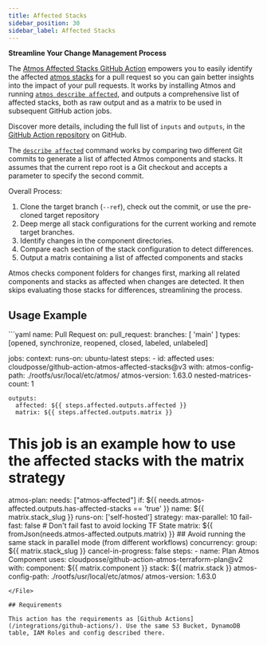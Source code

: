 ```yaml
---
title: Affected Stacks
sidebar_position: 30
sidebar_label: Affected Stacks
---
```



**Streamline Your Change Management Process**

The [Atmos Affected Stacks GitHub Action](https://github.com/cloudposse/github-action-atmos-affected-stacks) empowers you to easily identify the affected [atmos stacks](/core-concepts/stacks/) for a pull request so you can gain better insights into the impact of your pull requests. It works by installing Atmos and running [`atmos describe affected`](/cli/commands/describe/affected), and outputs a comprehensive list of affected stacks, both as raw output and as a matrix to be used in subsequent GitHub action jobs.

Discover more details, including the full list of `inputs` and `outputs`, in the [GitHub Action repository](https://github.com/cloudposse/github-action-atmos-affected-stacks) on GitHub.

The [`describe affected`](/cli/commands/describe/affected) command works by comparing two different Git commits to generate a list of affected Atmos components and stacks. It assumes that the current repo root is a Git checkout and accepts a parameter to specify the second commit.

Overall Process:
1.  Clone the target branch (`--ref`), check out the commit, or use the pre-cloned target repository
2.  Deep merge all stack configurations for the current working and remote target branches.
3.  Identify changes in the component directories.
4.  Compare each section of the stack configuration to detect differences.
5.  Output a matrix containing a list of affected components and stacks

Atmos checks component folders for changes first, marking all related components and stacks as affected when changes are detected. It then skips evaluating those stacks for differences, streamlining the process.

## Usage Example

<File title=".github/workflows/atmos-terraform-plan.yaml">
```yaml
name: Pull Request
on:
  pull_request:
    branches: [ 'main' ]
    types: [opened, synchronize, reopened, closed, labeled, unlabeled]

jobs:
  context:
    runs-on: ubuntu-latest
    steps:
      - id: affected
        uses: cloudposse/github-action-atmos-affected-stacks@v3
        with:
          atmos-config-path: ./rootfs/usr/local/etc/atmos/
          atmos-version: 1.63.0
          nested-matrices-count: 1

    outputs:
      affected: ${{ steps.affected.outputs.affected }}
      matrix: ${{ steps.affected.outputs.matrix }}

  # This job is an example how to use the affected stacks with the matrix strategy
  atmos-plan:
    needs: ["atmos-affected"]
    if: ${{ needs.atmos-affected.outputs.has-affected-stacks == 'true' }}
    name: ${{ matrix.stack_slug }}
    runs-on: ['self-hosted']
    strategy:
      max-parallel: 10
      fail-fast: false # Don't fail fast to avoid locking TF State
      matrix: ${{ fromJson(needs.atmos-affected.outputs.matrix) }}
    ## Avoid running the same stack in parallel mode (from different workflows)
    concurrency:
      group: ${{ matrix.stack_slug }}
      cancel-in-progress: false
    steps:
      - name: Plan Atmos Component
        uses: cloudposse/github-action-atmos-terraform-plan@v2
        with:
          component: ${{ matrix.component }}
          stack: ${{ matrix.stack }}
          atmos-config-path: ./rootfs/usr/local/etc/atmos/
          atmos-version: 1.63.0
```
</File>

## Requirements

This action has the requirements as [Github Actions](/integrations/github-actions/). Use the same S3 Bucket, DynamoDB table, IAM Roles and config described there.
